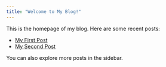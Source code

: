 ```yaml
---
title: "Welcome to My Blog!"
---
```


This is the homepage of my blog.  Here are some recent posts:

- [My First Post](posts/my-first-post.html)
- [My Second Post](posts/my-second-post.html)

You can also explore more posts in the sidebar.
